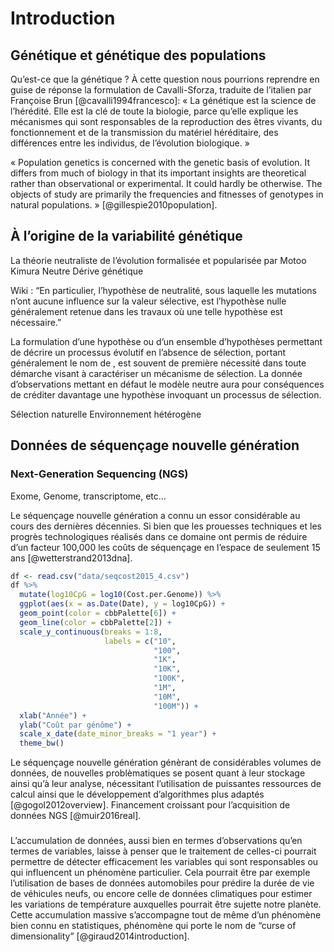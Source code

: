 # Introduction {-}

## Génétique et génétique des populations

Qu'est-ce que la génétique ? À cette question nous pourrions reprendre en guise de réponse la formulation de Cavalli-Sforza, traduite de l'italien par Françoise Brun [@cavalli1994francesco]: « La génétique est la science de l'hérédité. Elle est la clé de toute la biologie, parce qu'elle explique les mécanismes qui sont responsables de la reproduction des êtres vivants, du fonctionnement et de la transmission du matériel héréditaire, des différences entre les individus, de l'évolution biologique. »  


« Population genetics is concerned with the genetic basis of evolution. It differs from much of biology in that its important insights are theoretical rather than observational or experimental. It could hardly be otherwise. The objects of study are primarily the frequencies and fitnesses of genotypes in natural populations. » [@gillespie2010population].

## À l'origine de la variabilité génétique

La théorie neutraliste de l'évolution formalisée et popularisée par Motoo Kimura
Neutre
Dérive génétique

Wiki : "En particulier, l'hypothèse de neutralité, sous laquelle les mutations n'ont aucune influence sur la valeur sélective, est l'hypothèse nulle généralement retenue dans les travaux où une telle hypothèse est nécessaire."

La formulation d'une hypothèse ou d'un ensemble d'hypothèses permettant de décrire un processus évolutif en l'absence de sélection, portant généralement le nom de \textit{modèle neutre}, est souvent de première nécessité dans toute démarche visant à caractériser un mécanisme de sélection. La donnée d'observations mettant en défaut le modèle neutre aura pour conséquences de créditer davantage une hypothèse invoquant un processus de sélection.

Sélection naturelle
Environnement hétérogène

## Données de séquençage nouvelle génération

### Next-Generation Sequencing (NGS)

Exome, Genome, transcriptome, etc...

Le séquençage nouvelle génération a connu un essor considérable au cours des dernières décennies. Si bien que les prouesses techniques et les progrès technologiques réalisés dans ce domaine ont permis de réduire d'un facteur 100,000 les coûts de séquençage en l'espace de seulement 15 ans [@wetterstrand2013dna].

```r
df <- read.csv("data/seqcost2015_4.csv")
df %>% 
  mutate(log10CpG = log10(Cost.per.Genome)) %>% 
  ggplot(aes(x = as.Date(Date), y = log10CpG)) + 
  geom_point(color = cbbPalette[6]) +
  geom_line(color = cbbPalette[2]) +
  scale_y_continuous(breaks = 1:8, 
                     labels = c("10",
                                "100",
                                "1K",
                                "10K",
                                "100K",
                                "1M",
                                "10M",
                                "100M")) +
  xlab("Année") +
  ylab("Coût par génôme") + 
  scale_x_date(date_minor_breaks = "1 year") +
  theme_bw()
```

Le séquençage nouvelle génération génèrant de considérables volumes de données, de nouvelles problèmatiques se posent quant à leur stockage ainsi qu'à leur analyse, nécessitant l'utilisation de puissantes ressources de calcul ainsi que le développement d'algorithmes plus adaptés [@gogol2012overview]. Financement croissant pour l'acquisition de données NGS [@muir2016real].

###

L'accumulation de données, aussi bien en termes d'observations qu'en termes de variables, laisse à penser que le traitement de celles-ci pourrait permettre de détecter efficacement les variables qui sont responsables ou qui influencent un phénomène particulier. Cela pourrait être par exemple l'utilisation de bases de données automobiles pour prédire la durée de vie de véhicules neufs, ou encore celle de données climatiques pour estimer les variations de température auxquelles pourrait être sujette notre planète. Cette accumulation massive s'accompagne tout de même d'un phénomène bien connu en statistiques, phénomène qui porte le nom de "curse of dimensionality" [@giraud2014introduction]. 




